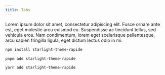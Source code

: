 ```yaml
---
title: Tabs
---
```



<Tabs>
  <TabItem label="Lorem">
    Lorem ipsum dolor sit amet, consectetur adipiscing elit. Fusce ornare ante
    est, eget molestie arcu euismod eu. Suspendisse ac tincidunt tellus, sed
    vehicula eros.
  </TabItem>
  <TabItem label="Ipsum">
    Nam condimentum, lorem eget scelerisque pellentesque, arcu sapien fringilla
    ligula, eget dictum lectus odio in mi.
  </TabItem>
</Tabs>

<Tabs>

<TabItem label="npm" icon="seti:npm">

```sh
npm install starlight-theme-rapide
```

</TabItem>

<TabItem label="pnpm" icon="pnpm">

```sh
pnpm add starlight-theme-rapide
```

</TabItem>

<TabItem label="Yarn" icon="yarn: 'seti:yarn">

```sh
yarn add starlight-theme-rapide
```

</TabItem>

</Tabs>
